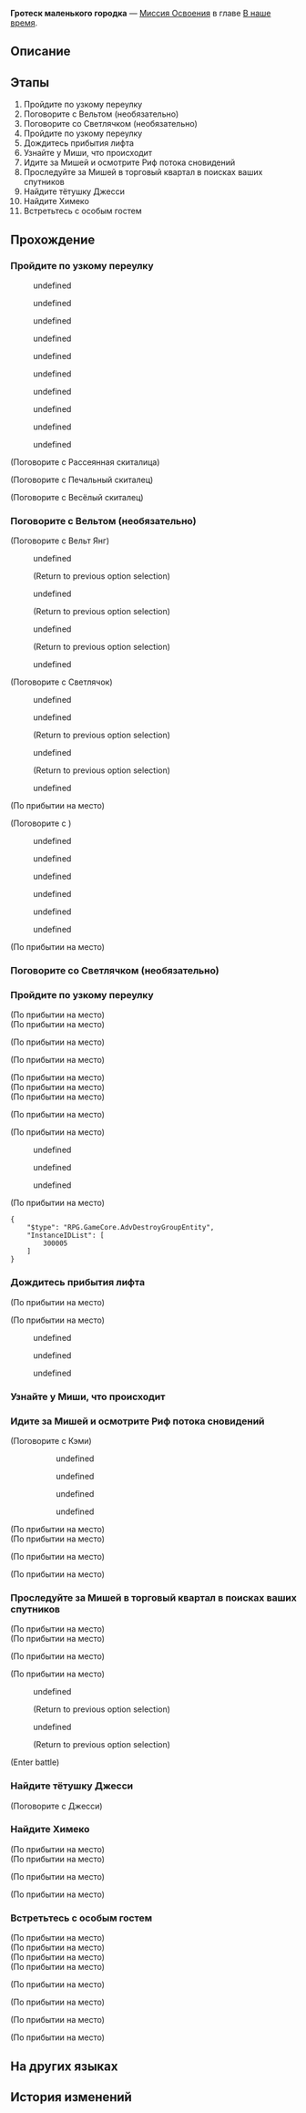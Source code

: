 {{Дополнить|Диалоги.}}
{{Миссия Инфобокс
|id              = 1032401
|Название        = 
|Изображение     = Миссия Освоения Гротеск маленького городка.png
|Тип             = Миссия Освоения
|События         = 
|Глава           = В наше время
|Условия         = Завершена [[Миссия Освоения]] ''[[Недотёпы всегда звонят дважды]]''
|Персонажи       = Вельт; Весёлый скиталец; Джесси; Кэми; Март 7; Михей; Миша; Первопроходец; Печальный скиталец; Рассеянная скиталица; Светлячок; Часик; Член Семьи
|СтартЛокация    = [[Пенакония]] — [[Отель «Грёзы» (Мир грёз)]]
|Локации         = Отель «Грёзы» (Мир грёз)
|Предыдущая      = Недотёпы всегда звонят дважды
|Следующая       = Враг государства
|Награды         = Опыт Освоения*700; Звёздный нефрит*90; Путеводитель путешественника*6; Очищенный эфир*6; Часокредиты*350; "Speedy Hamz"*1 { text = Speedy Hamz }; Кредиты*100 000
}}
'''Гротеск маленького городка''' — [[Миссия Освоения]] в главе [[В наше время]].

==Описание==
{{Описание|Светлячок объясняет своё странное поведение и направляет вас к первозданной зоне воспоминаний, где находится поселение Риф потока сновидений. Здесь вы воссоединяетесь с экипажем Звёздного экспресса, осматриваетесь вокруг и находите давно пропавшую суперзвезду Зарянку.}}

==Этапы==
# Пройдите по узкому переулку
# Поговорите с Вельтом (необязательно)
# Поговорите со Светлячком (необязательно)
# Пройдите по узкому переулку
# Дождитесь прибытия лифта
# Узнайте у Миши, что происходит
# Идите за Мишей и осмотрите Риф потока сновидений
# Проследуйте за Мишей в торговый квартал в поисках ваших спутников
# Найдите тётушку Джесси
# Найдите Химеко
# Встретьтесь с особым гостем

==Прохождение==
{{Дополнить}}


===Пройдите по узкому переулку===
{{Описание миссии|локация=Отель «Грёзы» (Мир грёз)|Светлячок раскрывает вам причины, стоящие за её необъяснимым поведением, и ведёт вас в место, которая Семья назвала кошмаром... в первозданную зону воспоминаний за пределами сладких грёз - Риф потока сновидений. Это позволяет вам больше разузнать о Смерти: как выяснилось, это лишь обузданная меметическая сущность, помогающая тем, кто желает переместиться между грёзами. Закрыть глаза - просто странный способ призвать её.<br />Спустя миг неприятных ощущений вы осознаёте, что очутились в старом заброшенном городе. Начните приключение на этой покинутой станции, но сперва поговорите со всеми и тщательно подготовьтесь.}}
{{Диалог Начало}}
<!--Unknown TalkSentence: 103240202-->
<!--Unknown TalkSentence: 103240203-->
:{{Диалог|Стрелка}} undefined
:<!--Unknown TalkSentence: 103240205-->
:<!--Unknown TalkSentence: 103240206-->
:<!--Unknown TalkSentence: 103240207-->
:<!--Unknown TalkSentence: 103240208-->
:{{Диалог|Стрелка}} undefined
:<!--Unknown TalkSentence: 103240207-->
:<!--Unknown TalkSentence: 103240208-->
:{{Диалог|Стрелка}} undefined
<!--Unknown TalkSentence: 103240209-->
<!--Unknown TalkSentence: 103240210-->
<!--Unknown TalkSentence: 103240211-->
<!--Unknown TalkSentence: 103240212-->
<!--Unknown TalkSentence: 103240213-->
<!--Unknown TalkSentence: 103240214-->
<!--Unknown TalkSentence: 103240215-->
<!--Unknown TalkSentence: 103240216-->
<!--Unknown TalkSentence: 103240217-->
<!--Unknown TalkSentence: 103240218-->
:{{Диалог|Стрелка}} undefined
:{{Диалог|Стрелка}} undefined
:{{Диалог|Стрелка}} undefined
:{{tx}}
<!--Unknown TalkSentence: 103240302-->
:{{Диалог|Стрелка}} undefined
:{{Диалог|Стрелка}} undefined
:{{Диалог|Стрелка}} undefined
:{{Диалог|Стрелка}} undefined

;(Поговорите с Рассеянная скиталица)
<!--Unknown TalkSentence: 103241602-->
<!--Unknown TalkSentence: 103241603-->

;(Поговорите с Печальный скиталец)
<!--Unknown TalkSentence: 103241702-->
<!--Unknown TalkSentence: 103241703-->

;(Поговорите с Весёлый скиталец)
<!--Unknown TalkSentence: 103241802-->
<!--Unknown TalkSentence: 103241803-->
{{Диалог Конец}}

===Поговорите с Вельтом (необязательно)===
{{Диалог Начало}}

;(Поговорите с Вельт Янг)
:{{tx}}
:{{Диалог|Разговор}} undefined
:<!--Unknown TalkSentence: 103240404-->
::{{tx}}
:;(Return to previous option selection)
:{{Диалог|Разговор}} undefined
:<!--Unknown TalkSentence: 103240407-->
::{{tx}}
:;(Return to previous option selection)
:{{Диалог|Разговор}} undefined
:<!--Unknown TalkSentence: 103240411-->
::{{tx}}
:;(Return to previous option selection)
:{{Диалог|Стрелка}} undefined
:<!--Unknown TalkSentence: 103240415-->
::{{tx}}

;(Поговорите с Светлячок)
:{{tx}}
:{{Диалог|Разговор}} undefined
:<!--Unknown TalkSentence: 103240504-->
:<!--Unknown TalkSentence: 103240505-->
:{{Диалог|Разговор}} undefined
:<!--Unknown TalkSentence: 103240511-->
::{{tx}}
:;(Return to previous option selection)
:{{Диалог|Разговор}} undefined
:<!--Unknown TalkSentence: 103240514-->
::{{tx}}
:;(Return to previous option selection)
:{{Диалог|Стрелка}} undefined
:<!--Unknown TalkSentence: 103240517-->
::{{tx}}
;(По прибытии на место)

;(Поговорите с )
<!--Unknown TalkSentence: 103240202-->
<!--Unknown TalkSentence: 103240203-->
:{{Диалог|Стрелка}} undefined
:<!--Unknown TalkSentence: 103240205-->
:<!--Unknown TalkSentence: 103240206-->
:<!--Unknown TalkSentence: 103240207-->
:<!--Unknown TalkSentence: 103240208-->
:{{Диалог|Стрелка}} undefined
:<!--Unknown TalkSentence: 103240207-->
:<!--Unknown TalkSentence: 103240208-->
:{{Диалог|Стрелка}} undefined
<!--Unknown TalkSentence: 103240209-->
<!--Unknown TalkSentence: 103240210-->
<!--Unknown TalkSentence: 103240211-->
<!--Unknown TalkSentence: 103240212-->
<!--Unknown TalkSentence: 103240213-->
<!--Unknown TalkSentence: 103240214-->
<!--Unknown TalkSentence: 103240215-->
<!--Unknown TalkSentence: 103240216-->
<!--Unknown TalkSentence: 103240217-->
<!--Unknown TalkSentence: 103240218-->
:{{Диалог|Стрелка}} undefined
:{{Диалог|Стрелка}} undefined
:{{Диалог|Стрелка}} undefined
;(По прибытии на место)
{{Диалог Конец}}

===Поговорите со Светлячком (необязательно)===
{{Диалог Начало}}
{{Диалог Конец}}

===Пройдите по узкому переулку===
{{Диалог Начало}}
;(По прибытии на место)
;(По прибытии на место)

;(По прибытии на место)
<!--Unknown TalkSentence: 103249903-->

;(По прибытии на место)
<!--Unknown TalkSentence: 103249903-->
;(По прибытии на место)
;(По прибытии на место)
;(По прибытии на место)

;(По прибытии на место)
<!--Unknown TalkSentence: 103249904-->

;(По прибытии на место)
:{{tx}}
<!--Unknown TalkSentence: 103240602-->
<!--Unknown TalkSentence: 103240603-->
<!--Unknown TalkSentence: 103240604-->
<!--Unknown TalkSentence: 103240605-->
<!--Unknown TalkSentence: 103240606-->
<!--Unknown TalkSentence: 103240607-->
<!--Unknown TalkSentence: 103240608-->
<!--Unknown TalkSentence: 103240609-->
<!--Unknown TalkSentence: 103240610-->
<!--Unknown TalkSentence: 103240611-->
<!--Unknown TalkSentence: 103240612-->
:{{Диалог|Стрелка}} undefined
:<!--Unknown TalkSentence: 103240614-->
:<!--Unknown TalkSentence: 103240615-->
:<!--Unknown TalkSentence: 103240616-->
:<!--Unknown TalkSentence: 103240617-->
:<!--Unknown TalkSentence: 103240618-->
:<!--Unknown TalkSentence: 103240619-->
::{{tx}}
:{{Диалог|Стрелка}} undefined
:<!--Unknown TalkSentence: 103240616-->
:<!--Unknown TalkSentence: 103240617-->
:<!--Unknown TalkSentence: 103240618-->
:<!--Unknown TalkSentence: 103240619-->
::{{tx}}
:{{Диалог|Стрелка}} undefined
:<!--Unknown TalkSentence: 103240618-->
:<!--Unknown TalkSentence: 103240619-->
::{{tx}}
<!--Unknown TalkSentence: 103240618-->
<!--Unknown TalkSentence: 103240619-->
:{{tx}}

;(По прибытии на место)
<pre>{
	"$type": "RPG.GameCore.AdvDestroyGroupEntity",
	"InstanceIDList": [
		300005
	]
}</pre>
{{Диалог Конец}}

===Дождитесь прибытия лифта===
{{Описание миссии|локация=Риф потока сновидений|Светлячок раскрывает вам причины, стоящие за её необъяснимым поведением, и ведёт вас в место, которая Семья назвала кошмаром... в первозданную зону воспоминаний за пределами сладких грёз - Риф потока сновидений. Это позволяет вам больше разузнать о Смерти: как выяснилось, это лишь обузданная меметическая сущность, помогающая тем, кто желает переместиться между грёзами. Закрыть глаза - просто странный способ призвать её.<br />По мере того, как вы поднимаетесь в лифте, старые детали машины скрипят и стонут, словно печальные души, давно покинувшие мир живых. Что же ждёт вас в глубине этого «кошмара»?}}
{{Диалог Начало}}
<!--Unknown TalkSentence: 103249901-->
;(По прибытии на место)

;(По прибытии на место)
:{{tx}}
<!--Unknown TalkSentence: 103240702-->
<!--Unknown TalkSentence: 103240703-->
<!--Unknown TalkSentence: 103240704-->
<!--Unknown TalkSentence: 103240705-->
:{{Диалог|Стрелка}} undefined
:{{Диалог|Стрелка}} undefined
:{{Диалог|Стрелка}} undefined
{{Диалог Конец}}

===Узнайте у Миши, что происходит===
{{Описание миссии|локация=Риф потока сновидений|Дверь открывается, и вы оказываетесь перед холодной и унылой площадью, а также двумя обветшавшими небоскрёбами. После того как ваша группа разделяется, вы с Вельтом сразу замечаете знакомый силуэт... Что в этом кошмаре делает коридорный из отеля «Грёзы»? Вы чувствуете что-то неладное и решаете поговорить с ним. Ведь если вы не найдёте объяснение этой странной ситуации, то потеряете всякий сон.}}
{{Диалог Начало}}
{{Диалог Конец}}

===Идите за Мишей и осмотрите Риф потока сновидений===
{{Описание миссии|локация=Риф потока сновидений|Миша рассказывает вам, что Риф потока сновидений - это его дом. Если это так, то вам сложно даже представить, насколько плохо с ним обращались в «Грёзах». Хотя милый и наивный Миша не придаёт этому значения. Напротив, узнав, что вам нужна помощь, он предлагает вместе отправиться на поиски потерянных спутников и заодно провести вам экскурсию по заброшенному городу. Более того, вам может выпасть шанс встретиться со старой подругой... Зарянкой.<br />Но прежде стоит отыскать Март 7 и Химеко. Время уходит. Нужно поспешить за Мишей.}}
{{Диалог Начало}}

;(Поговорите с Кэми)
:{{tx}}
::<!--1-second delay-->
:<!--Unknown TalkSentence: 103240902-->
:<!--Unknown TalkSentence: 103240903-->
::{{Диалог|Стрелка}} undefined
::{{Диалог|Стрелка}} undefined
::{{Диалог|Стрелка}} undefined
::{{Диалог|Стрелка}} undefined
<!--Unknown TalkSentence: 103241902-->
;(По прибытии на место)
;(По прибытии на место)

;(По прибытии на место)
:{{tx}}

;(По прибытии на место)
<!--Unknown TalkSentence: 103249905-->
{{Диалог Конец}}

===Проследуйте за Мишей в торговый квартал в поисках ваших спутников===
{{Описание миссии|локация=Риф потока сновидений|Миша рассказывает вам, что Риф потока сновидений - это его дом. Если это так, то вам сложно даже представить, насколько плохо с ним обращались в «Грёзах». Хотя милый и наивный Миша не придаёт этому значения. Напротив, узнав, что вам нужна помощь, он предлагает вместе отправиться на поиски потерянных спутников и заодно провести вам экскурсию по заброшенному городу. Более того, вам может выпасть шанс встретиться со старой подругой... Зарянкой.<br />Но прежде стоит отыскать Март 7 и Химеко. Миша уверен, что экипаж Звёздного экспресса может быть в торговом квартале. Пожалуй, вам стоит туда заглянуть.}}
{{Диалог Начало}}
<!--Unknown TalkSentence: 103249906-->
;(По прибытии на место)
;(По прибытии на место)

;(По прибытии на место)
<!--Unknown TalkSentence: 103249907-->
<!--Unknown TalkSentence: 103249908-->

;(По прибытии на место)
:{{tx}}
:<!--1-second delay-->
<!--Unknown TalkSentence: 103241002-->
<!--Unknown TalkSentence: 103241003-->
<!--Unknown TalkSentence: 103241004-->
<!--Unknown TalkSentence: 103241005-->
<!--Unknown TalkSentence: 103241006-->
<!--Unknown TalkSentence: 103241007-->
:{{Диалог|Стрелка}} undefined
:<!--Unknown TalkSentence: 103241009-->
:<!--Unknown TalkSentence: 103241010-->
:<!--Unknown TalkSentence: 103241011-->
:<!--Unknown TalkSentence: 103241012-->
:<!--Unknown TalkSentence: 103241013-->
:<!--Unknown TalkSentence: 103241014-->
:<!--Unknown TalkSentence: 103241015-->
:;(Return to previous option selection)
:{{Диалог|Стрелка}} undefined
:<!--Unknown TalkSentence: 103241011-->
:<!--Unknown TalkSentence: 103241012-->
:<!--Unknown TalkSentence: 103241013-->
:<!--Unknown TalkSentence: 103241014-->
:<!--Unknown TalkSentence: 103241015-->
:;(Return to previous option selection)
;(Enter battle)
::{{tx|Enemy list missing}}
{{Диалог Конец}}

===Найдите тётушку Джесси===
{{Описание миссии|локация=Риф потока сновидений|Миша рассказывает вам, что Риф потока сновидений - это его дом. Если это так, то вам сложно даже представить, насколько плохо с ним обращались в «Грёзах». Хотя милый и наивный Миша не придаёт этому значения. Напротив, узнав, что вам нужна помощь, он предлагает вместе отправиться на поиски потерянных спутников и заодно провести вам экскурсию по заброшенному городу. Более того, вам может выпасть шанс встретиться со старой подругой... Зарянкой.<br />Вы встретились с Март 7. Но прежде чем отправиться на поиски Химеко, нужно найти кого-нибудь из местных, кто приглядит за несчастным незнакомцем, потерявшим сознание от страха перед розововолосым призраком Рифа потока сновидений. Тётушка Джесси, о которой говорила Март 7, точно справится.}}
{{Диалог Начало}}
:{{tx}}
<!--Unknown TalkSentence: 103249909-->
<!--Unknown TalkSentence: 103249910-->

;(Поговорите с Джесси)
:{{tx}}
<!--Unknown TalkSentence: 103242002-->
{{Диалог Конец}}

===Найдите Химеко===
{{Описание миссии|локация=Риф потока сновидений|Миша рассказывает вам, что Риф потока сновидений - это его дом. Если это так, то вам сложно даже представить, насколько плохо с ним обращались в «Грёзах». Хотя милый и наивный Миша не придаёт этому значения. Напротив, узнав, что вам нужна помощь, он предлагает вместе отправиться на поиски потерянных спутников и заодно провести вам экскурсию по заброшенному городу. Более того, вам может выпасть шанс встретиться со старой подругой... Зарянкой.<br />Теперь, когда вы можете отложить в сторону этот небольшой эпизод с призраком Рифа потока сновидений... Настало время наконец-то отправиться на поиски Химеко! Вы наверняка уже по ней скучаете, правда?}}
{{Диалог Начало}}
;(По прибытии на место)
;(По прибытии на место)

;(По прибытии на место)
<!--Unknown TalkSentence: 103249911-->

;(По прибытии на место)
:{{tx}}
:<!--1-second delay-->
:{{tx}}
{{Диалог Конец}}

===Встретьтесь с особым гостем===
{{Описание миссии|локация=Риф потока сновидений|Когда вы находите Химеко, она разговаривает с местным жителем по имени Михей. Этот добродушный мужчина называет себя хранителем кладбища и, как оказалось, является одним из ответственных за эту землю потока сновидений.<br />Ваше появление в этом месте совершенно его не удивляет. Он говорит, что мог бы помочь вам глубже понять Риф потока сновидений, но вам нужен спутник - некий «особый гость»... Если вы не ошибаетесь, этим «гостем» может оказаться госпожа Зарянка.}}
{{Диалог Начало}}
<!--Unknown TalkSentence: 103249912-->
<!--Unknown TalkSentence: 103249913-->
;(По прибытии на место)
;(По прибытии на место)
;(По прибытии на место)
;(По прибытии на место)

;(По прибытии на место)
<!--Unknown TalkSentence: 103249914-->
<!--Unknown TalkSentence: 103249915-->

;(По прибытии на место)
<!--Unknown TalkSentence: 103249914-->
<!--Unknown TalkSentence: 103249915-->

;(По прибытии на место)
<!--Unknown TalkSentence: 103249914-->
<!--Unknown TalkSentence: 103249915-->

;(По прибытии на место)
:{{tx}}
:{{tx}}
{{Диалог Конец}}

==На других языках==
{{На других языках
|en   = Small Town Grotesque
|zhs  = 小城畸人
|zht  = 小城畸人
|ja   = 小さな町の奇人
|ko   = 와인즈버그 오하이오
|es   = Aldea grotesca
|fr   = Le village
|ru   = Гротеск маленького городка
|th   = คนประหลาดในเมืองเล็ก
|vi   = Thành Phố Nhỏ Kỳ Lạ
|de   = Kleinstadtfreak
|id   = Orang Aneh Kota Kecil
|pt   = Vilarejo Grotesco
}}

==История изменений==
{{История изменений|2.7}}
